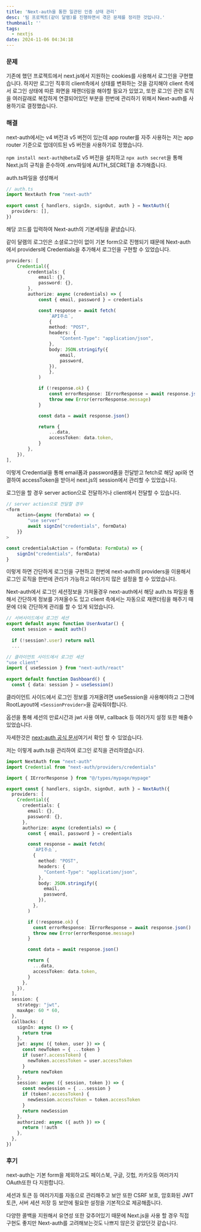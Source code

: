 ```yaml
---
title: 'Next-auth을 통한 일관된 인증 상태 관리'
desc: '팀 프로젝트(같이 달램)를 진행하면서 겪은 문제를 정리한 것입니다.'
thumbnail: ''
tags:
  - nextjs
date: 2024-11-06 04:34:18
---
```


### 문제
기존에 했던 프로젝트에서 next.js에서 지원하는 cookies를 사용해서 로그인을 구현했습니다. 
하지만 로그인 직후의 client측에서 상태를 변화하는 것을 감지해야 client 측에서 로그인 상태에 따른 화면을 재랜더링을 해야할 필요가 있었고, 또한 로그인 관련 로직을 여러갈래로 복잡하게 연결되어있던 부분을 한번에 관리하기 위해서 Next-auth를 사용하기로 결정했습니다.


### 해결

next-auth에서는 v4 버전과 v5 버전이 있는데 app router를 자주 사용하는 저는 app router 기준으로 업데이트된 v5 버전을 사용하기로 정했습니다.

```npm install next-auth@beta```로 v5 버전을 설치하고
```npx auth secret```을 통해 Next.js의 규칙을 준수하여 .env파일에 AUTH_SECRET을 추가해줍니다.

auth.ts파일을 생성해서
```ts
// auth.ts
import NextAuth from "next-auth"
 
export const { handlers, signIn, signOut, auth } = NextAuth({
  providers: [],
})
```
해당 코드를 입력하여 Next-auth의 기본세팅을 끝냈습니다.


같이 달램의 로그인은 소셜로그인이 없이 기본 form으로 진행되기 떄문에 Next-auth에서 providers에 Credentials을 추가해서 로그인을 구현할 수 있었습니다.

```ts
providers: [
    Credential({
        credentials: {
            email: {},
            password: {},
        },
        authorize: async (credentials) => {
            const { email, password } = credentials

            const response = await fetch(
                `API주소`,
                {
                method: "POST",
                headers: {
                    "Content-Type": "application/json",
                },
                body: JSON.stringify({
                    email,
                    password,
                }),
                },
            )

            if (!response.ok) {
                const errorResponse: IErrorResponse = await response.json()
                throw new Error(errorResponse.message)
            }

            const data = await response.json()

            return {
                ...data,
                accessToken: data.token,
            }
        },
    }),
],
```

이렇게 Credential을 통해 email폼과 password폼을 전달받고 fetch로 해당 api와 연결하여 accessToken을 받아서 next.js의 session에서 관리할 수 있었습니다.

로그인을 할 경우 server action으로 전달하거나 client에서 전달할 수 있습니다.
```ts
// server action으로 전달할 경우
<form
    action={async (formData) => {
        "use server"
        await signIn("credentials", formData)
    }}
>
```

```ts
const credentialsAction = (formData: FormData) => {
    signIn("credentials", formData)
}
```

이렇게 하면 간단하게 로그인을 구현하고 한번에 next-auth의 providers을 이용해서 로그인 로직을 한번에 관리가 가능하고 여러가지 많은 설정을 할 수 있었습니다. 

Next-auth에서 로그인 세션정보을 가져올경우 next-auth에서 해당 auth.ts 파일을 통해서 간단하게 정보를 가져올수도 있고 client 측에서는 자동으로 재랜더링을 해주기 때문에 더욱 간단하게 관리를 할 수 있게 되었습니다.

```ts
// 서버사이드에서 로그인 세션
export default async function UserAvatar() {
  const session = await auth()
 
  if (!session?.user) return null
  ...
```

```ts
// 클라이언트 사이드에서 로그인 세션
"use client"
import { useSession } from "next-auth/react"
 
export default function Dashboard() {
  const { data: session } = useSession()
```

클라이언트 사이드에서 로그인 정보를 가져올려면 useSession을 사용해야하고 그전에 RootLayout에 `<SessionProvider>`을 감싸줘야합니다.

옵션을 통해 세션의 만료시간과 jwt 사용 여부, callback 등 여러가지 설정 또한 해줄수 있었습니다.

자세한것은 [next-auth 공식 문서](https://authjs.dev/)여기서 확인 할 수 있었습니다.


저는 이렇게 auth.ts을 관리하여 로그인 로직을 관리하였습니다.
```ts
import NextAuth from "next-auth"
import Credential from "next-auth/providers/credentials"

import { IErrorResponse } from "@/types/mypage/mypage"

export const { handlers, signIn, signOut, auth } = NextAuth({
  providers: [
    Credential({
      credentials: {
        email: {},
        password: {},
      },
      authorize: async (credentials) => {
        const { email, password } = credentials

        const response = await fetch(
          `API주소`,
          {
            method: "POST",
            headers: {
              "Content-Type": "application/json",
            },
            body: JSON.stringify({
              email,
              password,
            }),
          },
        )

        if (!response.ok) {
          const errorResponse: IErrorResponse = await response.json()
          throw new Error(errorResponse.message)
        }

        const data = await response.json()

        return {
          ...data,
          accessToken: data.token,
        }
      },
    }),
  ],
  session: {
    strategy: "jwt",
    maxAge: 60 * 60,
  },
  callbacks: {
    signIn: async () => {
      return true
    },
    jwt: async ({ token, user }) => {
      const newToken = { ...token }
      if (user?.accessToken) {
        newToken.accessToken = user.accessToken
      }
      return newToken
    },
    session: async ({ session, token }) => {
      const newSession = { ...session }
      if (token?.accessToken) {
        newSession.accessToken = token.accessToken
      }
      return newSession
    },
    authorized: async ({ auth }) => {
      return !!auth
    },
  },
})
```

### 후기
next-auth는 기본 form을 제외하고도 페이스북, 구글, 깃헙, 카카오등 여러가지 OAuth또한 다 지원합니다.

세션과 토큰 등 여러가지를 자동으로 관리해주고 보안 또한 CSRF 보호, 암호화된 JWT 토큰, 서버 세션 저장 등 보안에 필요한 설정을 기본적으로 제공해줍니다.

다양한 콜백을 지원해서 유연성 또한 갖추어있기 때문에 Next.js을 사용 할 경우 직접 구현도 좋지만 Next-auth를 고려해보는것도 나쁘지 않은것 같았던것 같습니다.  